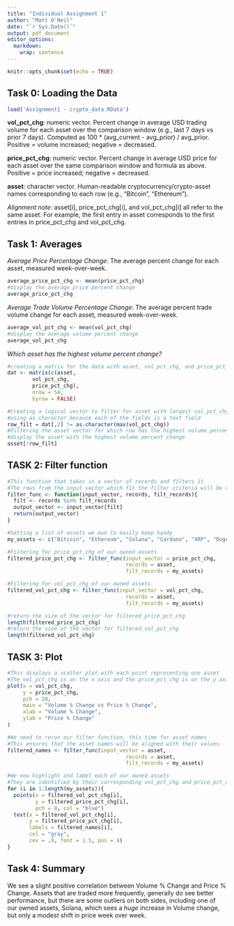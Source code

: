 ```yaml
---
title: "Individual Assignment 1"
author: "Matt O'Neil"
date: "`r Sys.Date()`"
output: pdf_document
editor_options: 
  markdown: 
    wrap: sentence
---
```


```r
knitr::opts_chunk$set(echo = TRUE)
```

## Task 0: Loading the Data

```r
load('Assignment1 - crypto_data.RData')
```

**vol_pct_chg**: numeric vector.
Percent change in average USD trading volume for each asset over the comparison window (e.g., last 7 days vs prior 7 days).
Computed as 100 \* (avg_current - avg_prior) / avg_prior.
Positive = volume increased; negative = decreased.

**price_pct_chg**: numeric vector.
Percent change in average USD price for each asset over the same comparison window and formula as above.
Positive = price increased; negative = decreased.

**asset**: character vector.
Human-readable cryptocurrency/crypto-asset names corresponding to each row (e.g., "Bitcoin", "Ethereum").

*Alignment note*: asset[i], price_pct_chg[i], and vol_pct_chg[i] all refer to the same asset.
For example, the first entry in asset corresponds to the first entries in price_pct_chg and vol_pct_chg.

## Task 1: Averages

*Average Price Percentage Change*: The average percent change for each asset, measured week-over-week.

```r
average_price_pct_chg <- mean(price_pct_chg)
#display the average price percent change
average_price_pct_chg
```

*Average Trade Volume Percentage Change*: The average percent trade volume change for each asset, measured week-over-week.

```r
average_vol_pct_chg <- mean(vol_pct_chg)
#display the average volume percent change
average_vol_pct_chg
```

*Which asset has the highest volume percent change?*

```r
#creating a matrix for the data with asset, vol_pct_chg, and price_pct_chg
dat <- matrix(c(asset,
        vol_pct_chg,
        price_pct_chg), 
        nrow = 54, 
        byrow = FALSE)
```


```r
#Creating a logical vector to filter for asset with largest vol_pct_chg
#using as.character because each of the fields is a text field
row_filt = dat[,2] != as.character(max(vol_pct_chg))
#Filtering the asset vector for which row has the highest volume percent change.
#display the asset with the highest volume percent change
asset[!row_filt]
```


## TASK 2: Filter function


```r
#This function that takes in a vector of records and filters it
#The rows from the input vector which fit the filter criteria will be output.
filter_func <- function(input_vector, records, filt_records){
  filt <- records %in% filt_records
  output_vector <- input_vector[filt]
  return(output_vector)
}
```


```r
#Setting a list of assets we own to easily keep handy
my_assets <- c("Bitcoin", "Ethereum", "Solana", "Cardano", "XRP", "Dogecoin")
```


```r
#Filtering for price_pct_chg of our owned assets
filtered_price_pct_chg <- filter_func(input_vector = price_pct_chg,
                                      records = asset, 
                                      filt_records = my_assets)
```

```r
#Filtering for vol_pct_chg of our owned assets
filtered_vol_pct_chg <- filter_func(input_vector = vol_pct_chg,
                                      records = asset, 
                                      filt_records = my_assets)
```



```r
#return the size of the vector for filtered_price_pct_chg
length(filtered_price_pct_chg)
#return the size of the vector for filtered_vol_pct_chg
length(filtered_vol_pct_chg)
```
## TASK 3: Plot


```r
#This displays a scatter plot with each point representing one asset
#The vol_pct_chg is on the x axis and the price_pct_chg is on the y axis
plot(x = vol_pct_chg, 
     y = price_pct_chg,
     pch = 20,
     main = "Volume % Change vs Price % Change",
     xlab = "Volume % Change",
     ylab = "Price % Change"
)

#We need to rerun our filter function, this time for asset names
#This ensures that the asset names will be aligned with their values
filtered_names <- filter_func(input_vector = asset,
                                      records = asset, 
                                      filt_records = my_assets)

#We now highlight and label each of our owned assets
#They are identified by their corresponding vol_pct_chg and price_pct_chg
for (i in 1:length(my_assets)){
  points(x = filtered_vol_pct_chg[i],
         y = filtered_price_pct_chg[i],
         pch = 8, col = "blue")
  text(x = filtered_vol_pct_chg[i],
       y = filtered_price_pct_chg[i],
       labels = filtered_names[i],
       col = "gray",
       cex = .9, font = 1.5, pos = 4)
}
```
## Task 4: Summary

We see a slight positive correlation between Volume % Change and Price % Change. Assets that are traded more frequently, generally do see better performance, but there are some outliers on both sides, including one of our owned assets, Solana, which sees a *huge* increase in Volume change, but only a modest shift in price week over week.